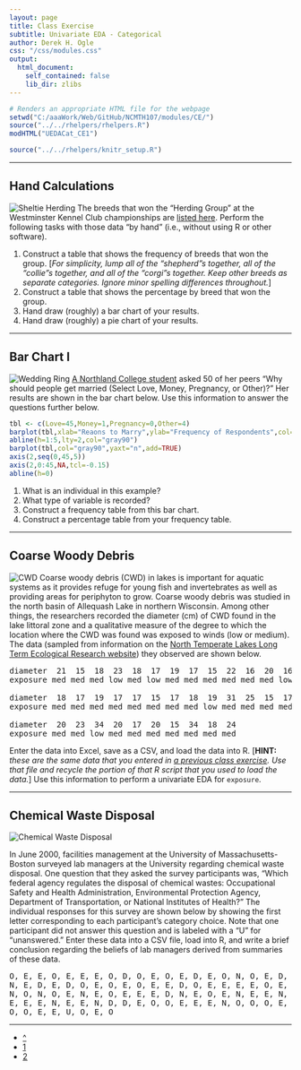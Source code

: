 ```yaml
---
layout: page
title: Class Exercise
subtitle: Univariate EDA - Categorical
author: Derek H. Ogle
css: "/css/modules.css"
output:
  html_document:
    self_contained: false
    lib_dir: zlibs
---
```


```r
# Renders an appropriate HTML file for the webpage
setwd("C:/aaaWork/Web/GitHub/NCMTH107/modules/CE/")
source("../../rhelpers/rhelpers.R")
modHTML("UEDACat_CE1")
```

```r
source("../../rhelpers/knitr_setup.R")
```

----

## Hand Calculations
<img src="zimgs/sheltie-herding.jpg" alt="Sheltie Herding" class="img-right">
The breeds that won the "Herding Group" at the Westminster Kennel Club championships are [listed here](http://www.westminsterkennelclub.org/about-sensation/history/herding-group-winners/). Perform the following tasks with those data "by hand" (i.e., without using R or other software).

1. Construct a table that shows the frequency of breeds that won the group. [*For simplicity, lump all of the "shepherd"s together, all of the "collie"s together, and all of the "corgi"s together. Keep other breeds as separate categories. Ignore minor spelling differences throughout.*]
1. Construct a table that shows the percentage by breed that won the group.
1. Hand draw (roughly) a bar chart of your results.
1. Hand draw (roughly) a pie chart of your results.

----

## Bar Chart I
<img src="http://derekogle.com/NCMTH107/modules/CE/zimgs/weddingring.jpg" alt="Wedding Ring" class="img-right">
[A Northland College student](../resources/past-projects/F07_Brilla.pdf) asked 50 of her peers "Why should people get married (Select Love, Money, Pregnancy, or Other)?"  Her results are shown in the bar chart below. Use this information to answer the questions further below.

```r
tbl <- c(Love=45,Money=1,Pregnancy=0,Other=4)
barplot(tbl,xlab="Reaons to Marry",ylab="Frequency of Respondents",col="gray90",yaxt="n")
abline(h=1:5,lty=2,col="gray90")
barplot(tbl,col="gray90",yaxt="n",add=TRUE)
axis(2,seq(0,45,5))
axis(2,0:45,NA,tcl=-0.15)
abline(h=0)
```

1. What is an individual in this example?
1. What type of variable is recorded?
1. Construct a frequency table from this bar chart.
1. Construct a percentage table from your frequency table.

----

## Coarse Woody Debris
<img src="zimgs/cwd2.jpg" alt="CWD" class="img-right">
Coarse woody debris (CWD) in lakes is important for aquatic systems as it provides refuge for young fish and invertebrates as well as providing areas for periphyton to grow. Coarse woody debris was studied in the north basin of Allequash Lake in northern Wisconsin. Among other things, the researchers recorded the diameter (cm) of CWD found in the lake littoral zone and a qualitative measure of the degree to which the location where the CWD was found was exposed to winds (low or medium). The data (sampled from information on the [North Temperate Lakes Long Term Ecological Research website](https://lter.limnology.wisc.edu/datacatalog/search)) they observed are shown below.

<pre>
diameter  21  15  18  23  18  17  19  17  15  22  16  20  16  17  18  15  16  24  24  23
exposure med med med low med low med med med med med med low med med med med low med med

diameter  18  17  19  17  17  15  17  18  19  31  25  15  17  34  16  18  19  15  16  15
exposure med med med med med med med med low med med med med low low med med med low med

diameter  20  23  34  20  17  20  15  34  18  24
exposure med med low med med med med med med med
</pre>

Enter the data into Excel, save as a CSV, and load the data into R. [**HINT:** *these are the same data that you entered in [a previous class exercise](UEDAQuant2_CE1/html#coarse-woody-debris). Use that file and recycle the portion of that R script that you used to load the data.*]  Use this information to perform a univariate EDA for `exposure`.

----

## Chemical Waste Disposal
<img src="zimgs/waste-disposal.jpg" alt="Chemical Waste Disposal" class="img-right">

In June 2000, facilities management at the University of Massachusetts-Boston surveyed lab managers at the University regarding chemical waste disposal. One question that they asked the survey participants was, "Which federal agency regulates the disposal of chemical wastes: Occupational Safety and Health Administration, Environmental Protection Agency, Department of Transportation, or National Institutes of Health?" The individual responses for this survey are shown below by showing the first letter corresponding to each participant's category choice. Note that one participant did not answer this question and is labeled with a "U" for "unanswered." Enter these data into a CSV file, load into R, and write a brief conclusion regarding the beliefs of lab managers derived from summaries of these data.

<pre>
O, E, E, O, E, E, E, O, D, O, E, O, E, D, E, O, N, O, E, D,
N, E, D, E, D, O, E, O, E, O, E, E, D, O, E, E, E, E, O, E,
N, O, N, O, E, N, E, O, E, E, E, D, N, E, O, E, N, E, E, N,
E, E, E, N, E, E, N, D, D, E, O, O, E, E, E, N, O, O, O, E,
O, O, E, E, U, O, E, O
</pre>

----

<div class="text-center">
<ul class="pagination pagination-lg">
  <li><a href="../UEDACat.html">^</a></li>
  <li class="active"><a href="#">1</a></li>
  <li><a href="UEDACat_CE2.html">2</a></li>
</ul>
